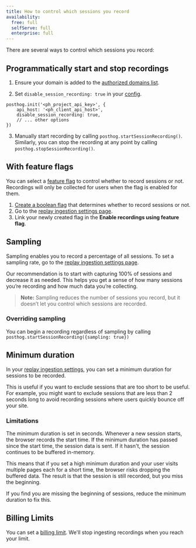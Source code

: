 ```yaml
---
title: How to control which sessions you record
availability:
  free: full
  selfServe: full
  enterprise: full
---
```



There are several ways to control which sessions you record:

## Programmatically start and stop recordings

1. Ensure your domain is added to the [authorized domains list](https://us.posthog.com/settings/project-replay#replay-authorized-domains).


2. Set `disable_session_recording: true` in your [config](/docs/integrate/client/js/#config).

```js-web
posthog.init('<ph_project_api_key>', {
    api_host: '<ph_client_api_host>',
    disable_session_recording: true,
    // ... other options
})
```

3. Manually start recording by calling `posthog.startSessionRecording()`. Similarly, you can stop the recording at any point by calling `posthog.stopSessionRecording()`.

## With feature flags

You can select a [feature flag](/docs/feature-flags) to control whether to record sessions or not. Recordings will only be collected for users when the flag is enabled for them.

1. [Create a boolean flag](/docs/feature-flags/creating-feature-flags) that determines whether to record sessions or not.
2. Go to the [replay ingestion settings page](https://us.posthog.com/settings/project-replay#replay-ingestion).
3. Link your newly created flag in the **Enable recordings using feature flag**.

<ProductScreenshot
    imageLight="https://res.cloudinary.com/dmukukwp6/image/upload/v1725441098/posthog.com/contents/Screenshot_2024-09-04_at_10.11.12_AM.png" 
    imageDark="https://res.cloudinary.com/dmukukwp6/image/upload/v1725441098/posthog.com/contents/Screenshot_2024-09-04_at_10.11.20_AM.png"
    alt="Selecting a feature flag to control session recordings" 
    classes="rounded"
/>

## Sampling

Sampling enables you to record a percentage of all sessions. To set a sampling rate, go to the [replay ingestion settings page](https://us.posthog.com/settings/project-replay#replay-ingestion).

<ProductScreenshot
    imageLight={ImgSampleConfigLight} 
    imageDark={ImgSampleConfigDark}
    alt="Sampling config shown set to 100% i.e. no sampling" 
    classes="rounded"
/>

Our recommendation is to start with capturing 100% of sessions and decrease it as needed. This helps you get a sense of how many sessions you’re recording and how much data you’re collecting.

> **Note:** Sampling reduces the number of sessions you record, but it doesn’t let you control which sessions are recorded.

### Overriding sampling

You can begin a recording regardless of sampling by calling `posthog.startSessionRecording({sampling: true})`

## Minimum duration

In your [replay ingestion settings](https://us.posthog.com/settings/project-replay#replay-ingestion), you can set a minimum duration for sessions to be recorded. 

<ProductScreenshot
    imageLight={ImgMinDurationLight} 
    imageDark={ImgMinDurationDark}
    alt="Minimum duration config shown set to 2 seconds" 
    classes="rounded"
/>

This is useful if you want to exclude sessions that are too short to be useful. For example, you might want to exclude sessions that are less than 2 seconds long to avoid recording sessions where users quickly bounce off your site.

### Limitations


The minimum duration is set in seconds. Whenever a new session starts, the browser records the start time. If the minimum duration has passed since the start time, the session data is sent. If it hasn't, the session continues to be buffered in-memory. 

This means that if you set a high minimum duration and your user visits multiple pages each for a short time, the browser risks dropping the buffered data. The result is that the session is still recorded, but you miss the beginning.

If you find you are missing the beginning of sessions, reduce the minimum duration to fix this.

## Billing Limits

You can set a [billing limit](/docs/billing/limits-alerts). We'll stop ingesting recordings when you reach your limit. 